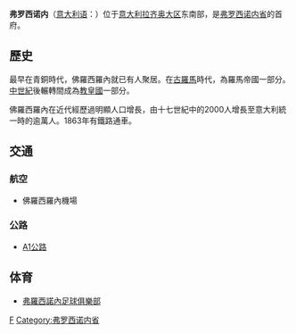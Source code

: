 {{noteTA
|G1=意大利地名
}}
{{Infobox Italian comune
| img_coa           = Frosinone-Stemma.png
| official_name     = Comune di Frosinone
| name              = 弗罗西诺内 
| region            = [[拉齐奥大区|拉齐奥大区]] 
| province          = [[弗罗西诺内省|弗罗西诺内省]]  
| elevation_m       = 291 
| area_total_km2    = 47
| population_as_of  = 2011年
| population_total  = 46,529
| population_density_km2 = 960
| timezone          = [[Central_European_Time|CET]], [[Coordinated_Universal_Time|UTC]]+1 
| latd  = 41 |latm  = 38 |lats  =  |latNS  = N
| longd = 13 |longm = 21 |longs =   |longEW = E
| frazioni          =   
| telephone         = 0775
| postalcode        = 03100 
| gentilic          = 
| saint             = 
| day               =  
| mayor             = 
| website           = [http://www.comune.frosinone.it www.comune.frosinone.it] 
|}}
'''弗罗西诺内'''（[[意大利语|意大利语]]：'''{{lang|it|Frosinone}}'''）位于[[意大利|意大利]][[拉齐奥大区|拉齐奥大区]]东南部，是[[弗罗西诺内省|弗罗西诺内省]]的首府。

==歷史==
最早在青銅時代，佛羅西羅內就已有人聚居。在[[古羅馬|古羅馬]]時代，為羅馬帝國一部分。[[中世紀|中世紀]]後輾轉間成為[[教皇國|教皇國]]一部分。

佛羅西羅內在近代經歷過明顯人口增長，由十七世紀中的2000人增長至意大利統一時的逾萬人。1863年有鐵路通車。

==交通==
===航空===
*佛羅西羅內機場

===公路===
*[[A1高速公路_(義大利)|A1公路]]

==体育==
*[[弗羅西諾內足球俱樂部|弗羅西諾內足球俱樂部]]

{{弗羅西諾內省市鎮}}

{{Authority control}}
[[Category:弗罗西诺内省市镇|F]]
[[Category:弗罗西诺内省|Category:弗罗西诺内省]]


{{Italy-geo-stub}}